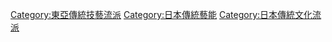 [[Category:東亞傳統技藝流派|Category:東亞傳統技藝流派]]
[[Category:日本傳統藝能|Category:日本傳統藝能]]
[[Category:日本傳統文化流派|Category:日本傳統文化流派]]